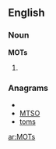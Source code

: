==English==

===Noun===
'''MOTs'''

# {{plural of|[[MOT]]}}

===Anagrams===
* {{alphagram|[[most#English|most]]}} 
* [[MTSO#English|MTSO]]
* [[toms#English|toms]]

[[ar:MOTs]]